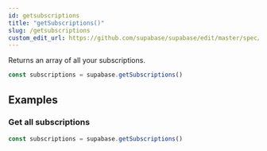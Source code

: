 ```yaml
---
id: getsubscriptions
title: "getSubscriptions()"
slug: /getsubscriptions
custom_edit_url: https://github.com/supabase/supabase/edit/master/spec/supabase_js_v1.yml
---
```


Returns an array of all your subscriptions.

```js
const subscriptions = supabase.getSubscriptions()
```


















## Examples

### Get all subscriptions



```js
const subscriptions = supabase.getSubscriptions()
```